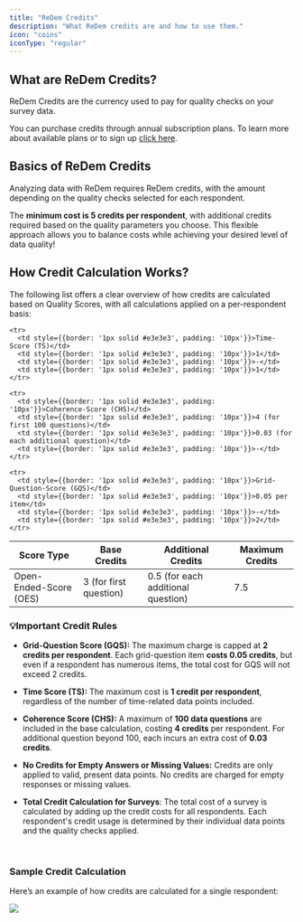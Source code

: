 ```yaml
---
title: "ReDem Credits"
description: "What ReDem credits are and how to use them."
icon: "coins"
iconType: "regular"
---
```


## What are ReDem Credits?

ReDem Credits are the currency used to pay for quality checks on your survey data.

You can purchase credits through annual subscription plans. To learn more about available plans or to sign up [click here](https://redem.io/pricing/).

## Basics of ReDem Credits

Analyzing data with ReDem requires ReDem credits, with the amount depending on the quality checks selected for each respondent.

The **minimum cost is 5 credits per respondent**, with additional credits required based on the quality parameters you choose. This flexible approach allows you to balance costs while achieving your desired level of data quality!

## How Credit Calculation Works?

The following list offers a clear overview of how credits are calculated based on Quality Scores, with all calculations applied on a per-respondent basis:

<table>
  <thead>
    <tr>
      <th style={{border: '1px solid #e3e3e3', padding: '10px', backgroundColor: '#F0F0F0', textAlign: 'left'}}>Score Type</th>
      <th style={{border: '1px solid #e3e3e3', padding: '10px', backgroundColor: '#F0F0F0', textAlign: 'left'}}>Base Credits</th>
      <th style={{border: '1px solid #e3e3e3', padding: '10px', backgroundColor: '#F0F0F0', textAlign: 'left'}}>Additional Credits</th>
      <th style={{border: '1px solid #e3e3e3', padding: '10px', backgroundColor: '#F0F0F0', textAlign: 'left'}}>Maximum Credits</th>
    </tr>
  </thead>

  <tbody>
    <tr>
      <td style={{border: '1px solid #e3e3e3', padding: '10px'}}>Open-Ended-Score (OES)</td>
      <td style={{border: '1px solid #e3e3e3', padding: '10px'}}>3 (for first question)</td>
      <td style={{border: '1px solid #e3e3e3', padding: '10px'}}>0.5 (for each additional question)</td>
      <td style={{border: '1px solid #e3e3e3', padding: '10px'}}>7.5</td>
    </tr>

    <tr>
      <td style={{border: '1px solid #e3e3e3', padding: '10px'}}>Time-Score (TS)</td>
      <td style={{border: '1px solid #e3e3e3', padding: '10px'}}>1</td>
      <td style={{border: '1px solid #e3e3e3', padding: '10px'}}>-</td>
      <td style={{border: '1px solid #e3e3e3', padding: '10px'}}>1</td>
    </tr>

    <tr>
      <td style={{border: '1px solid #e3e3e3', padding: '10px'}}>Coherence-Score (CHS)</td>
      <td style={{border: '1px solid #e3e3e3', padding: '10px'}}>4 (for first 100 questions)</td>
      <td style={{border: '1px solid #e3e3e3', padding: '10px'}}>0.03 (for each additional question)</td>
      <td style={{border: '1px solid #e3e3e3', padding: '10px'}}>-</td>
    </tr>

    <tr>
      <td style={{border: '1px solid #e3e3e3', padding: '10px'}}>Grid-Question-Score (GQS)</td>
      <td style={{border: '1px solid #e3e3e3', padding: '10px'}}>0.05 per item</td>
      <td style={{border: '1px solid #e3e3e3', padding: '10px'}}>-</td>
      <td style={{border: '1px solid #e3e3e3', padding: '10px'}}>2</td>
    </tr>
  </tbody>
</table>

### 💡Important Credit Rules

* **Grid-Question Score (GQS):** The maximum charge is capped at **2 credits per respondent**. Each grid-question item **costs 0.05 credits**, but even if a respondent has numerous items, the total cost for GQS will not exceed 2 credits.

* **Time Score (TS):** The maximum cost is **1 credit per respondent**, regardless of the number of time-related data points included.

* **Coherence Score (CHS):** A maximum of **100 data questions** are included in the base calculation, costing **4 credits** per respondent. For additional question beyond 100, each incurs an extra cost of **0.03 credits**.

* **No Credits for Empty Answers or Missing Values:** Credits are only applied to valid, present data points. No credits are charged for empty responses or missing values.

* **Total Credit Calculation for Surveys**: The total cost of a survey is calculated by adding up the credit costs for all respondents. Each respondent's credit usage is determined by their individual data points and the quality checks applied.

<br />

### Sample Credit Calculation

Here’s an example of how credits are calculated for a single respondent:

<img classname="block dark:hidden" src="/images/Credit-Calculation-Example.png" />